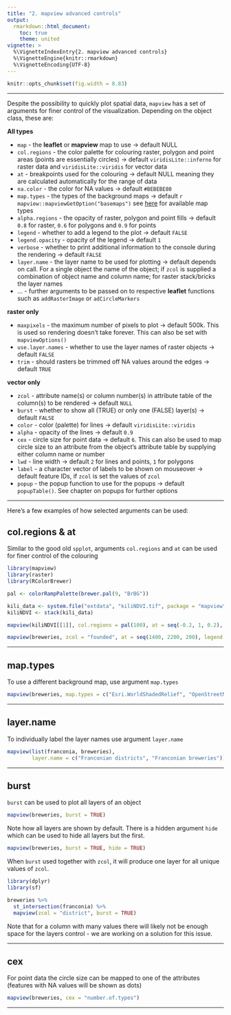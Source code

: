 ```yaml
---
title: "2. mapview advanced controls"
output:
  rmarkdown::html_document:
    toc: true
    theme: united
vignette: >
  %\VignetteIndexEntry{2. mapview advanced controls}
  %\VignetteEngine{knitr::rmarkdown}
  %\VignetteEncoding{UTF-8}
---
```


```r
knitr::opts_chunk$set(fig.width = 8.83)
```
------

Despite the possibility to quickly plot spatial data, `mapview` has a set of arguments for finer control of the visualization. Depending on the object class, these are:

**All types**

* `map` - the **leaflet** or **mapview** map to use -> default NULL
* `col.regions` - the color palette for colouring raster, polygon and point areas (points are essentially circles) -> default `viridisLite::inferno` for raster data and `viridisLite::viridis` for vector data
* `at` - breakpoints used for the colouring -> default NULL meaning they are calculated automatically for the range of data
* `na.color` - the color for NA values -> default `#BEBEBE80`
* `map.types` - the types of the background maps -> default ```r mapview::mapviewGetOption("basemaps")``` see [here](http://leaflet-extras.github.io/leaflet-providers/preview/) for available map types
* `alpha.regions` - the opacity of raster, polygon and point fills -> default `0.8` for raster, `0.6` for polygons and `0.9` for points
* `legend` - whether to add a legend to the plot -> default `FALSE`
* `legend.opacity` - opacity of the legend -> default `1`
* `verbose` - whether to print additional information to the console during the rendering -> default `FALSE`
* `layer.name` - the layer name to be used for plotting -> default depends on call. For a single object the name of the object; if `zcol` is supplied a combination of object name and column name; for raster stack/bricks the layer names
* ... - further arguments to be passed on to respective **leaflet** functions such as `addRasterImage` or `adCircleMarkers`

**raster only**

* `maxpixels` - the maximum number of pixels to plot -> default 500k. This is used so rendering doesn't take forever. This can also be set with `mapviewOptions()`
* `use.layer.names` - whether to use the layer names of raster objects -> default `FALSE`
* `trim` - should rasters be trimmed off NA values around the edges -> default `TRUE`

**vector only**

* `zcol` - attribute name(s) or column number(s) in attribute table of the column(s) to be rendered -> default `NULL` 
* `burst` - whether to show all (TRUE) or only one (FALSE) layer(s) -> default `FALSE`
* `color` - color (palette) for lines -> default `viridisLite::viridis`
* `alpha` - opacity of the lines -> default `0.9`
* `cex` - circle size for point data -> default `6`. This can also be used to map circle size to an attribute from the object's attribute table by supplying either column name or number
* `lwd` - line width -> default `2` for lines and points, `1` for polygons
* `label` - a character vector of labels to be shown on mouseover -> default feature IDs, if `zcol` is set the values of `zcol`
* `popup` - the popup function to use for the popups -> default `popupTable()`. See chapter on popups for further options

------

Here's a few examples of how selected arguments can be used:

## col.regions & at

Similar to the good old `spplot`, arguments `col.regions` and `at` can be used for finer control of the colouring

```r
library(mapview)
library(raster)
library(RColorBrewer)

pal <- colorRampPalette(brewer.pal(9, "BrBG"))

kili_data <- system.file("extdata", "kiliNDVI.tif", package = "mapview")
kiliNDVI <- stack(kili_data)

mapview(kiliNDVI[[1]], col.regions = pal(100), at = seq(-0.2, 1, 0.2), legend = TRUE)
```


```r
mapview(breweries, zcol = "founded", at = seq(1400, 2200, 200), legend = TRUE)
```

------

## map.types

To use a different background map, use argument `map.types`

```r
mapview(breweries, map.types = c("Esri.WorldShadedRelief", "OpenStreetMap.DE"), color = "grey40")
```

------

## layer.name

To individually label the layer names use argument `layer.name`

```r
mapview(list(franconia, breweries),
        layer.name = c("Franconian districts", "Franconian breweries"))
```

------

## burst

`burst` can be used to plot all layers of an object

```r
mapview(breweries, burst = TRUE)
```

Note how all layers are shown by default. There is a hidden argument `hide` which can be used to hide all layers but the first.

```r
mapview(breweries, burst = TRUE, hide = TRUE)
```

When `burst` used together with `zcol`, it will produce one layer for all unique values of `zcol`. 

```r
library(dplyr)
library(sf)

breweries %>%
  st_intersection(franconia) %>%
  mapview(zcol = "district", burst = TRUE)
```

Note that for a column with many values there will likely not be enough space for the layers control - we are working on a solution for this issue.

------

## cex

For point data the circle size can be mapped to one of the attributes (features with NA values will be shown as dots)

```r
mapview(breweries, cex = "number.of.types")
```

------
